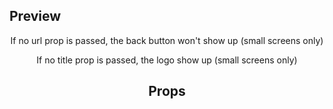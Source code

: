
<Meta title="Molecules|Header" component={Header} />

## Preview

<Preview>
  <Story name="Header">
    <Header
      alt={text('Alt', 'Logo')}
      title={text('Title', 'Mi cuenta')}
      url={text('URL', 'https://www.reservamos.mx/')}
      photoUrl={text(
        'Photo URL',
        'https://i.blogs.es/d9095a/lily-collins/650_1200.jpg'
      )}
    />
  </Story>
</Preview>

If no url prop is passed, the back button won't show up (small screens only)

<Preview>
  <Story name="Header without back button">
    <Header
      text="Sin botón"
      alt="logo"
      photoUrl="https://i.blogs.es/d9095a/lily-collins/650_1200.jpg"
    />
  </Story>
</Preview>

If no title prop is passed, the logo show up (small screens only)

<Preview>
  <Story name="Header without title">
    <Header
      alt="logo"
      photoUrl="https://i.blogs.es/d9095a/lily-collins/650_1200.jpg"
    />
  </Story>
</Preview>

## Props

<Props of={Header} />

